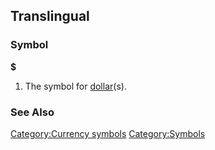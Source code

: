 ==Translingual==
===Symbol===
'''$'''

#The symbol for [[dollar]](s).
===See Also===
{{Template:Currency_symbols}}
[[Category:Currency symbols]]
[[Category:Symbols]]